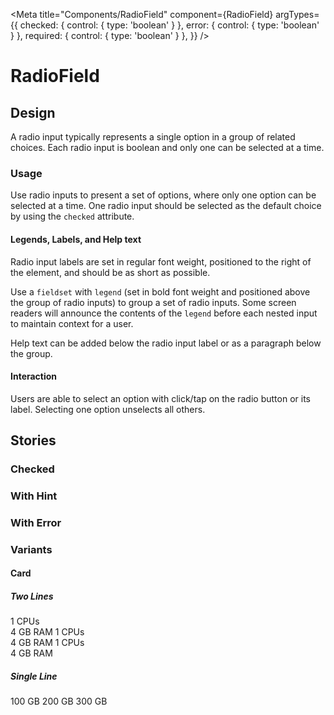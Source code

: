 <!-- RadioField.stories.mdx -->


<Meta
  title="Components/RadioField"
  component={RadioField}
  argTypes={{
    checked: { control: { type: 'boolean' } },
    error: { control: { type: 'boolean' } },
    required: { control: { type: 'boolean' } },
  }}
/>

# RadioField

<Canvas>
  <Story story={Default} />
</Canvas>

<ArgsTable of={RadioField} story="^" />

## Design

A radio input typically represents a single option in a group of related choices. Each radio input is boolean and only one can be selected at a time.

### Usage

Use radio inputs to present a set of options, where only one option can be selected at a time.
One radio input should be selected as the default choice by using the `checked` attribute.

#### Legends, Labels, and Help text

Radio input labels are set in regular font weight, positioned to the right of the element, and should be as short as possible.

Use a `fieldset` with `legend` (set in bold font weight and positioned above the group of radio inputs) to group a set of radio inputs. Some screen readers will announce the contents of the `legend` before each nested input to maintain context for a user.

Help text can be added below the radio input label or as a paragraph below the group.

#### Interaction

Users are able to select an option with click/tap on the radio button or its label.
Selecting one option unselects all others.

## Stories

### Checked

<Canvas>
  <Story story={Checked} />
</Canvas>

### With Hint

<Canvas>
  <Story story={withHint} />
</Canvas>

### With Error

<Canvas>
  <Story story={withError} />
</Canvas>

### Variants

#### Card

##### Two Lines

<Canvas>
  <Story name="Card Two Lines">
    <RadioField name="group1" value="radio1" variant="card">
      <Text>1 CPUs</Text>
      <br />
      <Text>4 GB RAM</Text>
    </RadioField>
  </Story>
  <Story name="Card Two Lines with Hint">
    <RadioField
      checked
      name="group1"
      value="radio2"
      variant="card"
      hint="More details show up like this."
    >
      <Text>1 CPUs</Text>
      <br />
      <Text>4 GB RAM</Text>
    </RadioField>
  </Story>
  <Story name="Card Two Lines with Error">
    <RadioField
      name="group1"
      value="radio3"
      variant="card"
      error
      errorMessage="Error message shows up like this."
    >
      <Text>1 CPUs</Text>
      <br />
      <Text>4 GB RAM</Text>
    </RadioField>
  </Story>
</Canvas>

##### Single Line

<Canvas>
  <Story name="Card">
    <RadioField name="group2" variant="card">
      100 GB
    </RadioField>
  </Story>
  <Story name="Card with Hint">
    <RadioField
      name="group2"
      variant="card"
      hint="More details show up like this."
    >
      200 GB
    </RadioField>
  </Story>
  <Story name="Card with Error">
    <RadioField
      name="group2"
      variant="card"
      error
      errorMessage="Error message shows up like this."
    >
      300 GB
    </RadioField>
  </Story>
</Canvas>
